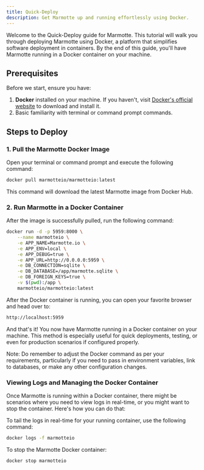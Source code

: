 ```yaml
---
title: Quick-Deploy
description: Get Marmotte up and running effortlessly using Docker.
---
```


Welcome to the Quick-Deploy guide for Marmotte. This tutorial will walk you through deploying Marmotte using Docker, a platform that simplifies software deployment in containers. By the end of this guide, you'll have Marmotte running in a Docker container on your machine.

## Prerequisites

Before we start, ensure you have:

1. **Docker** installed on your machine. If you haven't, visit [Docker's official website](https://www.docker.com/get-started) to download and install it.
2. Basic familiarity with terminal or command prompt commands.

## Steps to Deploy

### 1. Pull the Marmotte Docker Image

Open your terminal or command prompt and execute the following command:

```bash
docker pull marmotteio/marmotteio:latest
```

This command will download the latest Marmotte image from Docker Hub.

### 2. Run Marmotte in a Docker Container

After the image is successfully pulled, run the following command:

```bash
docker run -d -p 5959:8000 \
    --name marmotteio \
    -e APP_NAME=Marmotte.io \
    -e APP_ENV=local \
    -e APP_DEBUG=true \
    -e APP_URL=http://0.0.0.0:5959 \
    -e DB_CONNECTION=sqlite \
    -e DB_DATABASE=/app/marmotte.sqlite \
    -e DB_FOREIGN_KEYS=true \
    -v $(pwd):/app \
    marmotteio/marmotteio:latest
```

After the Docker container is running, you can open your favorite browser and head over to:

```bash
http://localhost:5959
```

And that's it! You now have Marmotte running in a Docker container on your machine. This method is especially useful for quick deployments, testing, or even for production scenarios if configured properly.

Note: Do remember to adjust the Docker command as per your requirements, particularly if you need to pass in environment variables, link to databases, or make any other configuration changes.

### Viewing Logs and Managing the Docker Container

Once Marmotte is running within a Docker container, there might be scenarios where you need to view logs in real-time, or you might want to stop the container. Here's how you can do that:

To tail the logs in real-time for your running container, use the following command:

```bash
docker logs -f marmotteio
```

To stop the Marmotte Docker container:

```bash
docker stop marmotteio
```